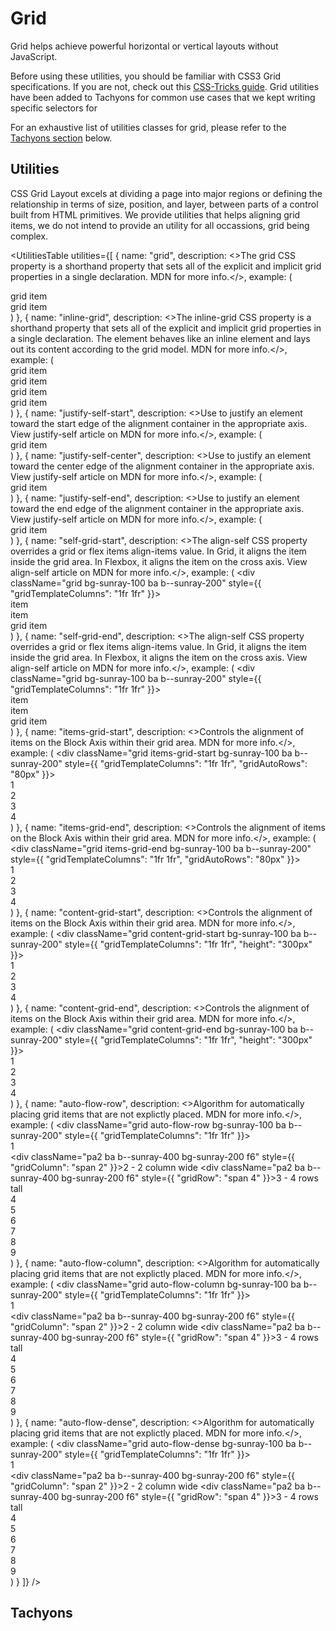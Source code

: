
<Meta
    title="Materials/Grid"
    id="grid"
/>

# Grid

<Tagline>Grid helps achieve powerful horizontal or vertical layouts without JavaScript.</Tagline>

Before using these utilities, you should be familiar with CSS3 Grid specifications. If you are not, check out this [CSS-Tricks guide](https://css-tricks.com/snippets/css/complete-guide-grid/). Grid utilities have been added to Tachyons for common use cases that we kept writing specific selectors for

For an exhaustive list of utilities classes for grid, please refer to the [Tachyons section](#tachyons) below.

## Utilities

<ExternalLink href="https://developer.mozilla.org/en-US/docs/Web/CSS/CSS_Grid_Layout">CSS Grid Layout</ExternalLink> excels at dividing a page into major regions or defining the relationship in terms of size, position, and layer, between parts of a control built from HTML primitives. We provide utilities that helps aligning grid items, we do not intend to provide an utility for all occassions, grid being complex.

<UtilitiesTable
    utilities={[
        {
            name: "grid",
            description: <>The grid CSS property is a shorthand property that sets all of the explicit and implicit grid properties in a single declaration. <ExternalLink href="https://developer.mozilla.org/en-US/docs/Web/CSS/justify-self">MDN</ExternalLink> for more info.</>,
            example: (
                <div className="grid bg-sunray-100 ba b--sunray-200">
                    <div className="pa2 ba b--sunray-200 f6">grid item</div>
                    <div className="pa2 ba b--sunray-200 f6">grid item</div>
                </div>
            )
        },
        {
            name: "inline-grid",
            description: <>The inline-grid CSS property is a shorthand property that sets all of the explicit and implicit grid properties in a single declaration. The element behaves like an inline element and lays out its content according to the grid model. <ExternalLink href="https://developer.mozilla.org/en-US/docs/Web/CSS/justify-self">MDN</ExternalLink> for more info.</>,
            example: (
                <div>
                    <div className="inline-grid bg-sunray-100 ba b--sunray-200">
                        <div className="pa2 ba b--sunray-200 f6">grid item</div>
                        <div className="pa2 ba b--sunray-200 f6">grid item</div>
                    </div>
                    <div className="inline-grid bg-sunray-100 ba b--sunray-200">
                        <div className="pa2 ba b--sunray-200 f6">grid item</div>
                        <div className="pa2 ba b--sunray-200 f6">grid item</div>
                    </div>
                </div>
            )
        },
        {
            name: "justify-self-start",
            description: <>Use to justify an element toward the start edge of the alignment container in the appropriate axis. View justify-self article on <ExternalLink href="https://developer.mozilla.org/en-US/docs/Web/CSS/justify-self">MDN</ExternalLink> for more info.</>,
            example: (
                <div className="grid bg-sunray-100 ba b--sunray-200">
                    <div className="justify-self-start pa2 ba b--sunray-200 f6">grid item</div>
                </div>
            )
        },
        {
            name: "justify-self-center",
            description: <>Use to justify an element toward the center edge of the alignment container in the appropriate axis. View justify-self article on <ExternalLink href="https://developer.mozilla.org/en-US/docs/Web/CSS/justify-self">MDN</ExternalLink> for more info.</>,
            example: (
                <div className="grid bg-sunray-100 ba b--sunray-200">
                    <div className="justify-self-center pa2 ba b--sunray-200 f6">grid item</div>
                </div>
            )
        },
        {
            name: "justify-self-end",
            description: <>Use to justify an element toward the end edge of the alignment container in the appropriate axis. View justify-self article on <ExternalLink href="https://developer.mozilla.org/en-US/docs/Web/CSS/justify-self">MDN</ExternalLink> for more info.</>,
            example: (
                <div className="grid bg-sunray-100 ba b--sunray-200">
                    <div className="justify-self-end pa2 ba b--sunray-200 f6">grid item</div>
                </div>
            )
        },
        {
            name: "self-grid-start",
            description: <>The align-self CSS property overrides a grid or flex items align-items value. In Grid, it aligns the item inside the grid area. In Flexbox, it aligns the item on the cross axis. View align-self article on <ExternalLink href="https://developer.mozilla.org/en-US/docs/Web/CSS/align-self">MDN</ExternalLink> for more info.</>,
            example: (
                <div className="grid bg-sunray-100 ba b--sunray-200" style={{ "gridTemplateColumns": "1fr 1fr" }}>
                    <div className="self-grid-start pa2 ba b--sunray-200 f6 w11">item</div>
                    <div className="pa2 ba b--sunray-200 h11 f6">item</div>
                    <div className="pa2 ba b--sunray-200 h11 f6">grid item</div>
                </div>
            )
        },
        {
            name: "self-grid-end",
            description: <>The align-self CSS property overrides a grid or flex items align-items value. In Grid, it aligns the item inside the grid area. In Flexbox, it aligns the item on the cross axis. View align-self article on <ExternalLink href="https://developer.mozilla.org/en-US/docs/Web/CSS/align-self">MDN</ExternalLink> for more info.</>,
            example: (
                <div className="grid bg-sunray-100 ba b--sunray-200" style={{ "gridTemplateColumns": "1fr 1fr" }}>
                    <div className="self-grid-end pa2 ba b--sunray-200 f6 w11">item</div>
                    <div className="pa2 ba b--sunray-200 h11 f6">item</div>
                    <div className="pa2 ba b--sunray-200 h11 f6">grid item</div>
                </div>
            )
        },
        {
            name: "items-grid-start",
            description: <>Controls the alignment of items on the Block Axis within their grid area. <ExternalLink href="https://developer.mozilla.org/en-US/docs/Web/CSS/align-items">MDN</ExternalLink> for more info.</>,
            example: (
                <div className="grid items-grid-start bg-sunray-100 ba b--sunray-200" style={{ "gridTemplateColumns": "1fr 1fr", "gridAutoRows": "80px" }}>
                    <div className="pa2 ba b--sunray-400 bg-sunray-200 f6">1</div>
                    <div className="pa2 ba b--sunray-400 bg-sunray-200 f6">2</div>
                    <div className="pa2 ba b--sunray-400 bg-sunray-200 f6">3</div>
                    <div className="pa2 ba b--sunray-400 bg-sunray-200 f6">4</div>
                </div>
            )
        },
        {
            name: "items-grid-end",
            description: <>Controls the alignment of items on the Block Axis within their grid area. <ExternalLink href="https://developer.mozilla.org/en-US/docs/Web/CSS/align-items">MDN</ExternalLink> for more info.</>,
            example: (
                <div className="grid items-grid-end bg-sunray-100 ba b--sunray-200" style={{ "gridTemplateColumns": "1fr 1fr", "gridAutoRows": "80px" }}>
                    <div className="pa2 ba b--sunray-400 bg-sunray-200 f6">1</div>
                    <div className="pa2 ba b--sunray-400 bg-sunray-200 f6">2</div>
                    <div className="pa2 ba b--sunray-400 bg-sunray-200 f6">3</div>
                    <div className="pa2 ba b--sunray-400 bg-sunray-200 f6">4</div>
                </div>
            )
        },
        {
            name: "content-grid-start",
            description: <>Controls the alignment of items on the Block Axis within their grid area. <ExternalLink href="https://developer.mozilla.org/en-US/docs/Web/CSS/align-items">MDN</ExternalLink> for more info.</>,
            example: (
                <div className="grid content-grid-start bg-sunray-100 ba b--sunray-200" style={{ "gridTemplateColumns": "1fr 1fr", "height": "300px" }}>
                    <div className="pa2 ba b--sunray-400 bg-sunray-200 f6">1</div>
                    <div className="pa2 ba b--sunray-400 bg-sunray-200 f6">2</div>
                    <div className="pa2 ba b--sunray-400 bg-sunray-200 f6">3</div>
                    <div className="pa2 ba b--sunray-400 bg-sunray-200 f6">4</div>
                </div>
            )
        },
        {
            name: "content-grid-end",
            description: <>Controls the alignment of items on the Block Axis within their grid area. <ExternalLink href="https://developer.mozilla.org/en-US/docs/Web/CSS/align-items">MDN</ExternalLink> for more info.</>,
            example: (
                <div className="grid content-grid-end bg-sunray-100 ba b--sunray-200" style={{ "gridTemplateColumns": "1fr 1fr", "height": "300px" }}>
                    <div className="pa2 ba b--sunray-400 bg-sunray-200 f6">1</div>
                    <div className="pa2 ba b--sunray-400 bg-sunray-200 f6">2</div>
                    <div className="pa2 ba b--sunray-400 bg-sunray-200 f6">3</div>
                    <div className="pa2 ba b--sunray-400 bg-sunray-200 f6">4</div>
                </div>
            )
        },
        {
            name: "auto-flow-row",
            description: <>Algorithm for automatically placing grid items that are not explictly placed. <ExternalLink href="https://developer.mozilla.org/en-US/docs/Web/CSS/justify-self">MDN</ExternalLink> for more info.</>,
            example: (
                <div className="grid auto-flow-row bg-sunray-100 ba b--sunray-200" style={{ "gridTemplateColumns": "1fr 1fr" }}>
                    <div className="pa2 ba b--sunray-400 bg-sunray-200 f6">1</div>
                    <div className="pa2 ba b--sunray-400 bg-sunray-200 f6" style={{ "gridColumn": "span 2" }}>2 - 2 column wide</div>
                    <div className="pa2 ba b--sunray-400 bg-sunray-200 f6" style={{ "gridRow": "span 4" }}>3 - 4 rows tall</div>
                    <div className="pa2 ba b--sunray-400 bg-sunray-200 f6">4</div>
                    <div className="pa2 ba b--sunray-400 bg-sunray-200 f6">5</div>
                    <div className="pa2 ba b--sunray-400 bg-sunray-200 f6">6</div>
                    <div className="pa2 ba b--sunray-400 bg-sunray-200 f6">7</div>
                    <div className="pa2 ba b--sunray-400 bg-sunray-200 f6">8</div>
                    <div className="pa2 ba b--sunray-400 bg-sunray-200 f6">9</div>
                </div>
            )
        },
        {
            name: "auto-flow-column",
            description: <>Algorithm for automatically placing grid items that are not explictly placed. <ExternalLink href="https://developer.mozilla.org/en-US/docs/Web/CSS/justify-self">MDN</ExternalLink> for more info.</>,
            example: (
                <div className="grid auto-flow-column bg-sunray-100 ba b--sunray-200" style={{ "gridTemplateColumns": "1fr 1fr" }}>
                    <div className="pa2 ba b--sunray-400 bg-sunray-200 f6">1</div>
                    <div className="pa2 ba b--sunray-400 bg-sunray-200 f6" style={{ "gridColumn": "span 2" }}>2 - 2 column wide</div>
                    <div className="pa2 ba b--sunray-400 bg-sunray-200 f6" style={{ "gridRow": "span 4" }}>3 - 4 rows tall</div>
                    <div className="pa2 ba b--sunray-400 bg-sunray-200 f6">4</div>
                    <div className="pa2 ba b--sunray-400 bg-sunray-200 f6">5</div>
                    <div className="pa2 ba b--sunray-400 bg-sunray-200 f6">6</div>
                    <div className="pa2 ba b--sunray-400 bg-sunray-200 f6">7</div>
                    <div className="pa2 ba b--sunray-400 bg-sunray-200 f6">8</div>
                    <div className="pa2 ba b--sunray-400 bg-sunray-200 f6">9</div>
                </div>
            )
        },
        {
            name: "auto-flow-dense",
            description: <>Algorithm for automatically placing grid items that are not explictly placed. <ExternalLink href="https://developer.mozilla.org/en-US/docs/Web/CSS/justify-self">MDN</ExternalLink> for more info.</>,
            example: (
                <div className="grid auto-flow-dense bg-sunray-100 ba b--sunray-200" style={{ "gridTemplateColumns": "1fr 1fr" }}>
                    <div className="pa2 ba b--sunray-400 bg-sunray-200 f6">1</div>
                    <div className="pa2 ba b--sunray-400 bg-sunray-200 f6" style={{ "gridColumn": "span 2" }}>2 - 2 column wide</div>
                    <div className="pa2 ba b--sunray-400 bg-sunray-200 f6" style={{ "gridRow": "span 4" }}>3 - 4 rows tall</div>
                    <div className="pa2 ba b--sunray-400 bg-sunray-200 f6">4</div>
                    <div className="pa2 ba b--sunray-400 bg-sunray-200 f6">5</div>
                    <div className="pa2 ba b--sunray-400 bg-sunray-200 f6">6</div>
                    <div className="pa2 ba b--sunray-400 bg-sunray-200 f6">7</div>
                    <div className="pa2 ba b--sunray-400 bg-sunray-200 f6">8</div>
                    <div className="pa2 ba b--sunray-400 bg-sunray-200 f6">9</div>
                </div>
            )
        }
    ]}
/>

## Tachyons

<TachyonsFile filePath="/grid.css" />

